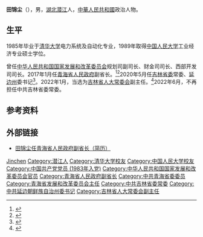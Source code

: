 {{Infobox officeholder
|image         = 
|caption       = 
|office        = {{CPC}}[[中国共产党延边朝鲜族自治州委员会|延边朝鲜族自治州委员会]]书记
|term_start    = 2020年5月
|term_end      = 2022年6月
|predecessor   = [[姜治莹|姜治莹]]
|successor     = [[胡家福|胡家福]]
|office1       = {{中国国徽}} [[青海省发展和改革委员会|青海省发展和改革委员会]]主任
|term_start1   = 2018年5月
|term_end1     = 2019年5月
|predecessor1  = [[吴海昆|吴海昆]]
|successor1    = [[党晓勇|党晓勇]]
|office2       = {{中国国徽}} [[青海省人民政府|青海省人民政府]]副省长
|term_start2   = 2017年1月
|term_end2     = 2020年5月
|predecessor2  = 
|successor2    = 
|name          = 田锦尘
|birthname     = 
|birth_date    = {{birth year and age|1963|4}}  
|birth_place   = {{CHN}}[[湖北省|湖北省]][[荆州专区|荆州专区]][[潜江市|潜江市]]
|death_date    = 
|death_place   = 
|party         = {{中国共产党}}
|spouse        = 
|children      = 
|profession    = 
|alma_mater    = [[清华大学|清华大学]]<br />[[中国人民大学|中国人民大学]]
|website       = 
|signature     = 
|footnotes     =
}}
'''田锦尘'''（{{bd|1963年|4月||catIdx=Tian, Jinchen}}），男，[[湖北|湖北]][[潜江|潜江]]人，[[中華人民共和國|中華人民共和國]]政治人物。

== 生平 ==
1985年毕业于[[清华大学|清华大学]]电力系统及自动化专业，1989年取得[[中国人民大学|中国人民大学]]工业经济专业硕士学位。

曾任[[中华人民共和国国家发展和改革委员会|中华人民共和国国家发展和改革委员会]]规划司副司长、财金司司长、西部开发司司长。2017年1月任[[青海省人民政府|青海省人民政府]]副省长。<ref >{{cite web |url=http://china.dwnews.com/news/2017-01-06/59792556.html |language= |title=中国发改委司长空降青海 履新副省长 |publisher=多维新闻 |date=2017-01-06 |accessdate= |archive-date=2017-01-08 |archive-url=https://web.archive.org/web/20170108191355/http://china.dwnews.com/news/2017-01-06/59792556.html |dead-url=no }}</ref><ref >{{cite web |url=http://www.qhnews.com/newscenter/system/2017/01/05/012219881.shtml?_zbs_baidu_bk |language= |title=田锦尘任青海省人民政府副省长 |publisher=青海新闻网 |date=2017-01-05 |accessdate= |archive-date=2017-01-09 |archive-url=https://web.archive.org/web/20170109020915/http://www.qhnews.com/newscenter/system/2017/01/05/012219881.shtml?_zbs_baidu_bk |dead-url=no }}</ref>2020年5月任[[吉林省委|吉林省委]]常委、[[延边州|延边州]]委书记<ref>{{cite web |title=田锦尘任吉林省委常委、延边州委书记 |url=https://www.thepaper.cn/newsDetail_forward_7379547 |website=澎湃新闻 |accessdate=2020-05-13 |date=2020-05-13 |archive-date=2020-07-05 |archive-url=https://web.archive.org/web/20200705180345/https://www.thepaper.cn/newsDetail_forward_7379547 |dead-url=no }}</ref>。2022年1月，当选为[[吉林省人大常委会|吉林省人大常委会]]副主任。<ref>{{cite web |author1=吉林日报 |title=高广滨、田锦尘当选吉林省人大常委会副主任 韩沐恩当选秘书长 |url=http://district.ce.cn/newarea/sddy/202201/27/t20220127_37293304.shtml |website=中国经济网地方党政领导资料库 |accessdate=2022-01-27 |archive-date=2022-02-10 |archive-url=https://web.archive.org/web/20220210081854/http://district.ce.cn/newarea/sddy/202201/27/t20220127_37293304.shtml |dead-url=no }}</ref>2022年6月，不再担任中共吉林省委常委。

== 参考资料 ==
{{reflist}}

== 外部链接 ==
* [http://renshi.people.com.cn/n1/2017/0106/c139617-29004045.html 田锦尘任青海省人民政府副省长（简历）] {{Wayback|url=http://renshi.people.com.cn/n1/2017/0106/c139617-29004045.html |date=20170107180428 }}

{{s-start}}
{{s-ppo|cpc}}
{{s-before|[[姜治莹|姜治莹]]}}
{{s-title|[[中国共产党延边朝鲜族自治州委员会|中国共产党延边朝鲜族自治州委员会]]书记|2020年5月－2022年6月}}
{{s-after|[[胡家福|胡家福]]}}
{{s-gov|prc}}
{{s-before|[[吴海昆|吴海昆]]}}
{{s-title|青海省发展和改革委员会主任|2018年5月－2019年5月}}
{{s-aft|after=[[党晓勇|党晓勇]]}}
{{s-end}}

{{吉林省领导人}}

{{Authority control}}
{{DEFAULTSORT:Tian Jinchen}}
[[Category:田姓|Jinchen]]
[[Category:潜江人|Category:潜江人]]
[[Category:清华大学校友|Category:清华大学校友]]
[[Category:中国人民大学校友|Category:中国人民大学校友]]
[[Category:中国共产党党员_(1983年入党)|Category:中国共产党党员 (1983年入党)]]
[[Category:中华人民共和国国家发展和改革委员会官员|Category:中华人民共和国国家发展和改革委员会官员]]
[[Category:青海省人民政府副省长|Category:青海省人民政府副省长]]
[[Category:中共青海省委委员|Category:中共青海省委委员]]
[[Category:青海省发展和改革委员会主任|Category:青海省发展和改革委员会主任]]
[[Category:中共吉林省委常委|Category:中共吉林省委常委]]
[[Category:中共延边朝鲜族自治州委书记|Category:中共延边朝鲜族自治州委书记]]
[[Category:吉林省人大常委会副主任|Category:吉林省人大常委会副主任]]